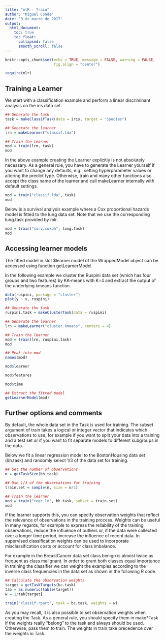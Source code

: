 ```yaml
---
title: "mlR - Train"
author: "Miguel Conde"
date: "3 de marzo de 2017"
output:
  html_document:
    toc: true
    toc_float:
      collapsed: false
      smooth_scroll: false
---
```


```r
knitr::opts_chunk$set(echo = TRUE, message = FALSE, warning = FALSE,
                      fig.align = "center")
```

```r
require(mlr)
```

## Training a Learner
We start with a classification example and perform a linear discriminant analysis on the iris data set.
```r
## Generate the task
task = makeClassifTask(data = iris, target = "Species")

## Generate the learner
lrn = makeLearner("classif.lda")

## Train the learner
mod = train(lrn, task)
mod
```

In the above example creating the Learner explicitly is not absolutely necessary. As a general rule, you have to generate the Learner yourself if you want to change any defaults, e.g., setting hyperparameter values or altering the predict type. Otherwise, train and many other functions also accept the class name of the learner and call makeLearner internally with default settings.

```r
mod = train("classif.lda", task)
mod
```

Below is a survival analysis example where a Cox proportional hazards model is fitted to the lung data set. Note that we use the corresponding lung.task provided by mlr.
```r
mod = train("surv.coxph", lung.task)
mod
```

## Accessing learner models
The fitted model in slot $learner.model of the WrappedModel object can be accessed using function getLearnerModel.

In the following example we cluster the Ruspini data set (which has four groups and two features) by KK-means with K=4 and extract the output of the underlying kmeans function.

```r
data(ruspini, package = "cluster")
plot(y ~ x, ruspini)
```

```r
## Generate the task
ruspini.task = makeClusterTask(data = ruspini)

## Generate the learner
lrn = makeLearner("cluster.kmeans", centers = 4)

## Train the learner
mod = train(lrn, ruspini.task)
mod
```

```r
## Peak into mod
names(mod)
```

```r
mod$learner
```

```r
mod$features
```

```r
mod$time
```

```r
## Extract the fitted model
getLearnerModel(mod)
```

## Further options and comments

By default, the whole data set in the Task is used for training. The subset argument of train takes a logical or integer vector that indicates which observations to use, for example if you want to split your data into a training and a test set or if you want to fit separate models to different subgroups in the data.

Below we fit a linear regression model to the BostonHousing data set (bh.task) and randomly select 1/3 of the data set for training.

```r
## Get the number of observations
n = getTaskSize(bh.task)

## Use 1/3 of the observations for training
train.set = sample(n, size = n/3)

## Train the learner
mod = train("regr.lm", bh.task, subset = train.set)
mod
```


if the learner supports this, you can specify observation weights that reflect the relevance of observations in the training process. Weights can be useful in many regards, for example to express the reliability of the training observations, reduce the influence of outliers or, if the data were collected over a longer time period, increase the influence of recent data. In supervised classification weights can be used to incorporate misclassification costs or account for class imbalance.

For example in the BreastCancer data set class benign is almost twice as frequent as class malignant. In order to grant both classes equal importance in training the classifier we can weight the examples according to the inverse class frequencies in the data set as shown in the following R code.

```r
## Calculate the observation weights
target = getTaskTargets(bc.task)
tab = as.numeric(table(target))
w = 1/tab[target]

train("classif.rpart", task = bc.task, weights = w)
```

As you may recall, it is also possible to set observation weights when creating the Task. As a general rule, you should specify them in make*Task if the weights really "belong" to the task and always should be used. Otherwise, pass them to train. The weights in train take precedence over the weights in Task.
